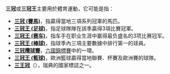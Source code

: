 '''三冠'''或'''三冠王'''主要用於體育運動，它可能是指：

*'''[[三冠_(賽馬)|三冠 (賽馬)]]'''，指贏得當地三項系列冠軍的馬匹。
*'''[[三冠王_(足球)|三冠王 (足球)]]'''，指足球隊隊在該季贏得3項比賽冠軍。
*'''[[三冠王_(赛车)|三冠王 (赛车)]]'''，指车手在职业生涯中赢得最负盛名的3项比赛冠军。
*'''[[三冠王_(棒球)|三冠王 (棒球)]]'''，指球季內三項主要數據中排行第一的球員。
*'''[[三冠欖球賽|三冠欖球賽]]'''，[[六國錦標賽|六國錦標賽]]中的一環。
*'''[[三冠王_(籃球)|三冠王 (籃球)]]'''，歐洲籃球贏得當地聯賽、杯賽及歐洲賽的球隊。
*'''[[三王冠|三王冠]]'''（{{lang-sv|tre kronor}}），瑞典的國家標誌之一。

{{disambig|S三|Cat=二字消歧义}}
